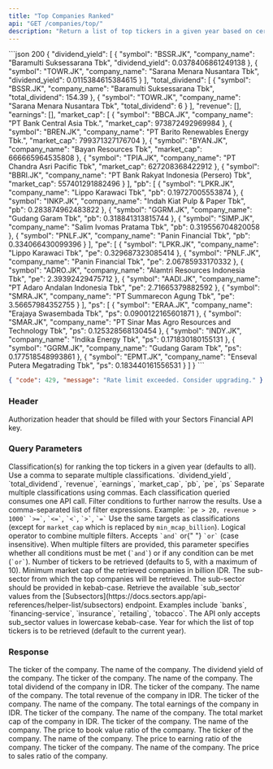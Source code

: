 ```yaml
---
title: "Top Companies Ranked"
api: "GET /companies/top/"
description: "Return a list of top tickers in a given year based on certain classification (dividend yield, total dividend, revenue, earnings, market cap, PB ratio, PE ratio, or PS ratio)"
---
```


<ResponseExample>
```json 200
{
    "dividend_yield": [
        {
            "symbol": "BSSR.JK",
            "company_name": "Baramulti Suksessarana Tbk",
            "dividend_yield": 0.0378406861249138
        },
        {
            "symbol": "TOWR.JK",
            "company_name": "Sarana Menara Nusantara Tbk",
            "dividend_yield": 0.0115384615384615
        }
    ],
    "total_dividend": [
        {
            "symbol": "BSSR.JK",
            "company_name": "Baramulti Suksessarana Tbk",
            "total_dividend": 154.39
        },
        {
            "symbol": "TOWR.JK",
            "company_name": "Sarana Menara Nusantara Tbk",
            "total_dividend": 6
        }
    ],
    "revenue": [],
    "earnings": [],
    "market_cap": [
        {
            "symbol": "BBCA.JK",
            "company_name": "PT Bank Central Asia Tbk.",
            "market_cap": 973872492969984
        },
        {
            "symbol": "BREN.JK",
            "company_name": "PT Barito Renewables Energy Tbk.",
            "market_cap": 799371327176704
        },
        {
            "symbol": "BYAN.JK",
            "company_name": "Bayan Resources Tbk",
            "market_cap": 666665964535808
        },
        {
            "symbol": "TPIA.JK",
            "company_name": "PT Chandra Asri Pacific Tbk",
            "market_cap": 627208368422912
        },
        {
            "symbol": "BBRI.JK",
            "company_name": "PT Bank Rakyat Indonesia (Persero) Tbk",
            "market_cap": 557401291882496
        }
    ],
    "pb": [
        {
            "symbol": "LPKR.JK",
            "company_name": "Lippo Karawaci Tbk",
            "pb": 0.19727005553874
        },
        {
            "symbol": "INKP.JK",
            "company_name": "Indah Kiat Pulp & Paper Tbk",
            "pb": 0.283874962483822
        },
        {
            "symbol": "GGRM.JK",
            "company_name": "Gudang Garam Tbk",
            "pb": 0.318841313815744
        },
        {
            "symbol": "SIMP.JK",
            "company_name": "Salim Ivomas Pratama Tbk",
            "pb": 0.319556704820058
        },
        {
            "symbol": "PNLF.JK",
            "company_name": "Panin Financial Tbk",
            "pb": 0.334066430099396
        }
    ],
    "pe": [
        {
            "symbol": "LPKR.JK",
            "company_name": "Lippo Karawaci Tbk",
            "pe": 0.329687323085414
        },
        {
            "symbol": "PNLF.JK",
            "company_name": "Panin Financial Tbk",
            "pe": 2.06785933170332
        },
        {
            "symbol": "ADRO.JK",
            "company_name": "Alamtri Resources Indonesia Tbk",
            "pe": 2.39392429475712
        },
        {
            "symbol": "AADI.JK",
            "company_name": "PT Adaro Andalan Indonesia Tbk",
            "pe": 2.71665379882592
        },
        {
            "symbol": "SMRA.JK",
            "company_name": "PT Summarecon Agung Tbk",
            "pe": 3.56657984352755
        }
    ],
    "ps": [
        {
            "symbol": "ERAA.JK",
            "company_name": "Erajaya Swasembada Tbk",
            "ps": 0.0900122165601871
        },
        {
            "symbol": "SMAR.JK",
            "company_name": "PT Sinar Mas Agro Resources and Technology Tbk",
            "ps": 0.125328568130454
        },
        {
            "symbol": "INDY.JK",
            "company_name": "Indika Energy Tbk",
            "ps": 0.171830180155131
        },
        {
            "symbol": "GGRM.JK",
            "company_name": "Gudang Garam Tbk",
            "ps": 0.177518548993861
        },
        {
            "symbol": "EPMT.JK",
            "company_name": "Enseval Putera Megatrading Tbk",
            "ps": 0.183440161556531
        }
    ]
}
```

```json 429
{ "code": 429, "message": "Rate limit exceeded. Consider upgrading." }
```

</ResponseExample>

### Header

<ParamField header="Authorization" type="string" required>
  Authorization header that should be filled with your Sectors Financial API
  key.
</ParamField>

### Query Parameters

<ParamField query="classifications" type="string" default="all">
  Classification(s) for ranking the top tickers in a given year (defaults to
  all). Use a comma to separate multiple classifications.
  <AccordionGroup>
    <Accordion title="Available classifications">
      `dividend_yield`, `total_dividend`, `revenue`, `earnings`, `market_cap`,
      `pb`, `pe`, `ps`
    </Accordion>
    <Accordion title="Format">
      Separate multiple classifications using commas.
    </Accordion>
    <Accordion title="API Call Consumption">
      Each classification queried consumes one API call.
    </Accordion>
  </AccordionGroup>
</ParamField>

<ParamField query="filters" type="string" default="">
  Filter conditions to further narrow the results. Use a comma-separated list of filter expressions.
  <AccordionGroup>
    <Accordion title="Example">
      Example: <code>`pe > 20, revenue > 1000`</code>
    </Accordion>
    <Accordion title="Available Operators">
      <code>`>=`</code>, <code>`<=`</code>, <code>`<`</code>, <code>`>`</code>, <code>`=`</code>
    </Accordion>
    <Accordion title="Targets">
      Use the same targets as classifications (except for <code>market_cap</code> which is replaced by <code>min_mcap_billion</code>).
    </Accordion>
  </AccordionGroup>
</ParamField>

<ParamField query="logic" type="string" default="and">
  Logical operator to combine multiple filters. Accepts <code>`and`</code> or{" "}
  <code>`or`</code> (case insensitive).
  <AccordionGroup>
    <Accordion title="Explanation">
      When multiple filters are provided, this parameter specifies whether all
      conditions must be met (<code>`and`</code>) or if any condition can be met
      (<code>`or`</code>).
    </Accordion>
  </AccordionGroup>
</ParamField>

<ParamField query="n_stock" type="integer" default="5">
  Number of tickers to be retrieved (defaults to 5, with a maximum of 10).
</ParamField>

<ParamField query="min_mcap_billion" type="integer" default="5000">
  Minimum market cap of the retrieved companies in billion IDR.
</ParamField>

<ParamField query="sub_sector" type="string" default="all">
  The sub-sector from which the top companies will be retrieved. The sub-sector
  should be provided in kebab-case.
  <AccordionGroup>
    <Accordion title="Get the available sub_sector">
      Retrieve the available `sub_sector` values from the
      [Subsectors](https://docs.sectors.app/api-references/helper-list/subsectors)
      endpoint.
    </Accordion>
    <Accordion title="Examples">
      Examples include `banks`, `financing-service`, `insurance`, `retailing`,
      `tobacco`.
    </Accordion>
    <Accordion title="Format">
      The API only accepts sub_sector values in lowercase kebab-case.
    </Accordion>
  </AccordionGroup>
</ParamField>

<ParamField query="year" type="integer" default="current year">
  Year for which the list of top tickers is to be retrieved (default to the
  current year).
</ParamField>

### Response

<ResponseField name="dividend_yield" type="DividendYieldData[]">
  <Expandable title="properties">
    <ResponseField name="DividendYieldData.symbol" type="string">
      The ticker of the company.
    </ResponseField>
    <ResponseField name="DividendYieldData.company_name" type="string">
      The name of the company.
    </ResponseField>
    <ResponseField name="DividendYieldData.dividend_yield" type="float">
      The dividend yield of the company.
    </ResponseField>
  </Expandable>
</ResponseField>

<ResponseField name="total_dividend" type="TotalDividendData[]">
  <Expandable title="properties">
    <ResponseField name="TotalDividendData.symbol" type="string">
      The ticker of the company.
    </ResponseField>
    <ResponseField name="TotalDividendData.company_name" type="string">
      The name of the company.
    </ResponseField>
    <ResponseField name="TotalDividendData.total_dividend" type="float">
      The total dividend of the company in IDR.
    </ResponseField>
  </Expandable>
</ResponseField>

<ResponseField name="revenue" type="RevenueData[]">
  <Expandable title="properties">
    <ResponseField name="RevenueData.symbol" type="string">
      The ticker of the company.
    </ResponseField>
    <ResponseField name="RevenueData.company_name" type="string">
      The name of the company.
    </ResponseField>
    <ResponseField name="RevenueData.revenue" type="float">
      The total revenue of the company in IDR.
    </ResponseField>
  </Expandable>
</ResponseField>

<ResponseField name="earnings" type="EarningsData[]">
  <Expandable title="properties">
    <ResponseField name="EarningsData.symbol" type="string">
      The ticker of the company.
    </ResponseField>
    <ResponseField name="EarningsData.company_name" type="string">
      The name of the company.
    </ResponseField>
    <ResponseField name="EarningsData.earnings" type="float">
      The total earnings of the company in IDR.
    </ResponseField>
  </Expandable>
</ResponseField>

<ResponseField name="market_cap" type="MarketCapData[]">
  <Expandable title="properties">
    <ResponseField name="MarketCapData.symbol" type="string">
      The ticker of the company.
    </ResponseField>
    <ResponseField name="MarketCapData.company_name" type="string">
      The name of the company.
    </ResponseField>
    <ResponseField name="MarketCapData.market_cap" type="int">
      The total market cap of the company in IDR.
    </ResponseField>
  </Expandable>
</ResponseField>

<ResponseField name="pb" type="PBData[]">
  <Expandable title="properties">
    <ResponseField name="PBData.symbol" type="string">
      The ticker of the company.
    </ResponseField>
    <ResponseField name="PBData.company_name" type="string">
      The name of the company.
    </ResponseField>
    <ResponseField name="PBData.pb" type="float">
      The price to book value ratio of the company.
    </ResponseField>
  </Expandable>
</ResponseField>

<ResponseField name="pe" type="PEData[]">
  <Expandable title="properties">
    <ResponseField name="PEData.symbol" type="string">
      The ticker of the company.
    </ResponseField>
    <ResponseField name="PEData.company_name" type="string">
      The name of the company.
    </ResponseField>
    <ResponseField name="PEData.pe" type="float">
      The price to earning ratio of the company.
    </ResponseField>
  </Expandable>
</ResponseField>

<ResponseField name="ps" type="PSData[]">
  <Expandable title="properties">
    <ResponseField name="PSData.symbol" type="string">
      The ticker of the company.
    </ResponseField>
    <ResponseField name="PSData.company_name" type="string">
      The name of the company.
    </ResponseField>
    <ResponseField name="PSData.ps" type="float">
      The price to sales ratio of the company.
    </ResponseField>
  </Expandable>
</ResponseField>
